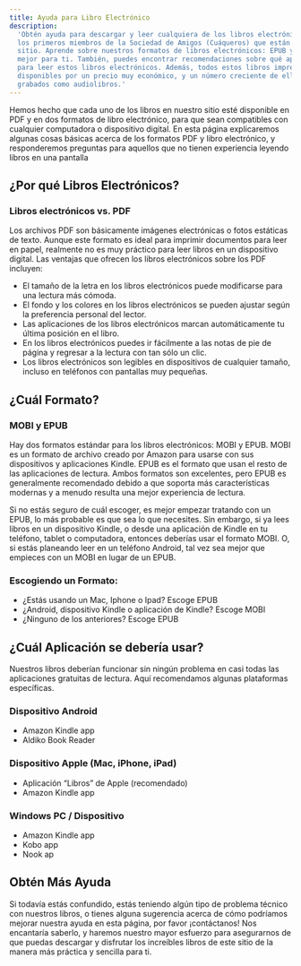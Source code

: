 ```yaml
---
title: Ayuda para Libro Electrónico
description:
  'Obtén ayuda para descargar y leer cualquiera de los libros electrónicos gratuitos de
  los primeros miembros de la Sociedad de Amigos (Cuáqueros) que están disponibles en este
  sitio. Aprende sobre nuestros formatos de libros electrónicos: EPUB y MOBI, y cuál es el
  mejor para ti. También, puedes encontrar recomendaciones sobre qué aplicaciones usar
  para leer estos libros electrónicos. Además, todos estos libros impresos están
  disponibles por un precio muy económico, y un número creciente de ellos han sido
  grabados como audiolibros.'
---
```


<Lead>
  Hemos hecho que cada uno de los libros en nuestro sitio esté disponible en PDF y en dos
  formatos de libro electrónico, para que sean compatibles con cualquier computadora o
  dispositivo digital. En esta página explicaremos algunas cosas básicas acerca de los
  formatos PDF y libro electrónico, y responderemos preguntas para aquellos que no tienen
  experiencia leyendo libros en una pantalla
</Lead>

## ¿Por qué Libros Electrónicos?

### Libros electrónicos vs. PDF

Los archivos PDF son básicamente imágenes electrónicas o fotos estáticas de texto. Aunque
este formato es ideal para imprimir documentos para leer en papel, realmente no es muy
práctico para leer libros en un dispositivo digital. Las ventajas que ofrecen los libros
electrónicos sobre los PDF incluyen:

- El tamaño de la letra en los libros electrónicos puede modificarse para una lectura más
  cómoda.
- El fondo y los colores en los libros electrónicos se pueden ajustar según la preferencia
  personal del lector.
- Las aplicaciones de los libros electrónicos marcan automáticamente tu última posición en
  el libro.
- En los libros electrónicos puedes ir fácilmente a las notas de pie de página y regresar
  a la lectura con tan sólo un clic.
- Los libros electrónicos son legibles en dispositivos de cualquier tamaño, incluso en
  teléfonos con pantallas muy pequeñas.

## ¿Cuál Formato?

### MOBI y EPUB

Hay dos formatos estándar para los libros electrónicos: MOBI y EPUB. MOBI es un formato de
archivo creado por Amazon para usarse con sus dispositivos y aplicaciones Kindle. EPUB es
el formato que usan el resto de las aplicaciones de lectura. Ambos formatos son
excelentes, pero EPUB es generalmente recomendado debido a que soporta más características
modernas y a menudo resulta una mejor experiencia de lectura.

Si no estás seguro de cuál escoger, es mejor empezar tratando con un EPUB, lo más probable
es que sea lo que necesites. Sin embargo, si ya lees libros en un dispositivo Kindle, o
desde una aplicación de Kindle en tu teléfono, tablet o computadora, entonces deberías
usar el formato MOBI. O, si estás planeando leer en un teléfono Android, tal vez sea mejor
que empieces con un MOBI en lugar de un EPUB.

### Escogiendo un Formato:

- ¿Estás usando un Mac, Iphone o Ipad? Escoge EPUB
- ¿Android, dispositivo Kindle o aplicación de Kindle? Escoge MOBI
- ¿Ninguno de los anteriores? Escoge EPUB

## ¿Cuál Aplicación se debería usar?

Nuestros libros deberían funcionar sin ningún problema en casi todas las aplicaciones
gratuitas de lectura. Aquí recomendamos algunas plataformas específicas.

### Dispositivo Android

- Amazon Kindle app
- Aldiko Book Reader

### Dispositivo Apple (Mac, iPhone, iPad)

- Aplicación “Libros” de Apple (recomendado)
- Amazon Kindle app

### Windows PC / Dispositivo

- Amazon Kindle app
- Kobo app
- Nook ap

## Obtén Más Ayuda

Si todavía estás confundido, estás teniendo algún tipo de problema técnico con nuestros
libros, o tienes alguna sugerencia acerca de cómo podríamos mejorar nuestra ayuda en esta
página, por favor ¡contáctanos! Nos encantaría saberlo, y haremos nuestro mayor esfuerzo
para asegurarnos de que puedas descargar y disfrutar los increíbles libros de este sitio
de la manera más práctica y sencilla para ti.
